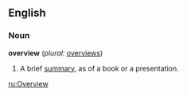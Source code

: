 ==English==

===Noun===
'''overview'''  (''plural:'' [[overviews]])
# A brief [[summary]], as of a book or a presentation.

[[ru:Overview]]